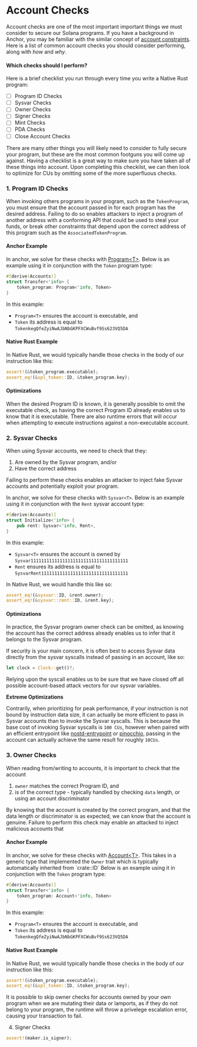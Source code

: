 # Account Checks

Account checks are one of the most important important things we must consider to secure our Solana programs. If you have a background in Anchor, you may be familiar with the similar concept of [account constraints](https://www.anchor-lang.com/docs/account-constraints). Here is a list of common account checks you should consider performing, along with _how_ and _why_.

#### Which checks should I perform?

Here is a brief checklist you run through every time you write a Native Rust program:

- [ ] Program ID Checks
- [ ] Sysvar Checks
- [ ] Owner Checks
- [ ] Signer Checks
- [ ] Mint Checks
- [ ] PDA Checks
- [ ] Close Account Checks

There are many other things you will likely need to consider to fully secure your program, but these are the most common footguns you will come up against. Having a checklist is a great way to make sure you have taken all of these things into account. Upon completing this checkilst, we can then look to optimize for CUs by omitting some of the more superfluous checks.

### 1. Program ID Checks

When invoking others programs in your program, such as the `TokenProgram`, you must ensure that the account passed in for each program has the desired address. Failing to do so enables attackers to inject a program of another address with a conforming API that could be used to steal your funds, or break other constraints that depend upon the correct address of this program such as the `AssociatedTokenProgram`.

#### Anchor Example

In anchor, we solve for these checks with [Program&lt;T&gt;](https://github.com/coral-xyz/anchor/blob/master/lang/src/accounts/program.rs#L30). Below is an example using it in conjunction with the `Token` program type:

```rs
#[derive(Accounts)]
struct Transfer<'info> {
    token_program: Program<'info, Token>
}
```

In this example:

- `Program<T>` ensures the account is executable, and
- `Token` its address is equal to `TokenkegQfeZyiNwAJbNbGKPFXCWuBvf9Ss623VQ5DA`

#### Native Rust Example

In Native Rust, we would typically handle those checks in the body of our instruction like this:

```rs
assert!(&token_program.executable);
assert_eq!(&spl_token::ID, &token_program.key);
```

#### Optimizations

When the desired Program ID is known, it is generally possible to omit the executable check, as having the correct Program ID already enables us to know that it is executable. There are also runtime errors that will occur when attempting to execute instructions against a non-executable account.

### 2. Sysvar Checks 

When using Sysvar accounts, we need to check that they:

1. Are owned by the Sysvar program, and/or
2. Have the correct address

Failing to perform these checks enables an attacker to inject fake Sysvar accounts and potentially exploit your program. 

In anchor, we solve for these checks with `Sysvar<T>`. Below is an example using it in conjunction with the `Rent` sysvar account type:

```rs
#[derive(Accounts)]
struct Initialize<'info> {
    pub rent: Sysvar<'info, Rent>,
}
```

In this example:

- `Sysvar<T>` ensures the account is owned by `Sysvar1111111111111111111111111111111111111`
- `Rent` ensures its address is equal to `SysvarRent111111111111111111111111111111111 `

In Native Rust, we would handle this like so:

```rs
assert_eq!(&sysvar::ID, &rent.owner);
assert_eq!(&sysvar::rent::ID, &rent.key);
```

#### Optimizations

In practice, the Sysvar program owner check can be omitted, as knowing the account has the correct address already enables us to infer that it belongs to the Sysvar program.

If security is your main concern, it is often best to access Sysvar data directly from the sysvar syscalls instead of passing in an account, like so:

```rs
let clock = Clock::get()?;
```

Relying upon the syscall enables us to be sure that we have closed off all possible account-based attack vectors for our sysvar variables.

**Extreme Optimizations**

Contrarily, when prioritizing for peak performance, if your instruction is not bound by instruction data size, it can actually be more efficient to pass in Sysvar accounts than to invoke the Sysvar syscalls. This is because the base cost of invoking Sysvar syscalls is `100 CUs`, however when paired with an efficient entrypoint like [nostd-entrypoint](https://github.com/cavemanloverboy/solana-nostd-entrypoint) or [pinocchio](https://github.com/febo/pinocchio), passing in the account can actually achieve the same result for roughly `10CUs`.

### 3. Owner Checks

When reading from/writing to accounts, it is important to check that the account 

1. `owner` matches the correct Program ID, and
2. is of the correct type - typically handled by checking `data` length, or using an account discriminator

By knowing that the account is created by the correct program, and that the data length or discriminator is as expected, we can know that the account is genuine. Failure to perform this check may enable an attacked to inject malicious accounts that

#### Anchor Example

In anchor, we solve for these checks with [Account&lt;T&gt;](https://github.com/coral-xyz/anchor/blob/master/lang/src/accounts/program.rs#L30). This takes in a generic type that implemented the `Owner` trait which is typically automatically inherited from \`crate::ID\` Below is an example using it in conjunction with the `Token` program type:

```rs
#[derive(Accounts)]
struct Transfer<'info> {
    token_program: Account<'info, Token>
}
```

In this example:

- `Program<T>` ensures the account is executable, and
- `Token` its address is equal to `TokenkegQfeZyiNwAJbNbGKPFXCWuBvf9Ss623VQ5DA`

#### Native Rust Example

In Native Rust, we would typically handle those checks in the body of our instruction like this:

```rs
assert!(&token_program.executable);
assert_eq!(&spl_token::ID, &token_program.key);
```

It is possible to skip owner checks for accounts owned by your own program when we are mutating their data or lamports, as if they do not belong to your program, the runtime will throw a privelege escalation error, causing your transaction to fail.

4. Signer Checks

```rs
assert!(maker.is_signer);
```